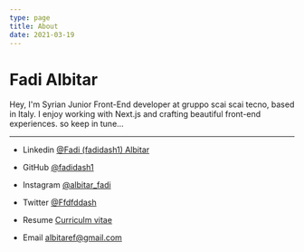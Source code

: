 ```yaml
---
type: page
title: About
date: 2021-03-19
---
```


# Fadi Albitar

Hey, I'm Syrian Junior Front-End developer at gruppo scai scai  tecno, based in Italy. I enjoy working with Next.js and crafting beautiful front-end experiences.
so keep in tune...



---

- Linkedin [@Fadi (fadidash1) Albitar](https://www.linkedin.com/in/fadi-albitar-2b6b49228/)


- GitHub [@fadidash1](https://github.com/fadidash1)


- Instagram [@albitar_fadi](https://www.instagram.com/albitar_fadi/)


- Twitter [@Ffdfddash](https://twitter.com/Ffdfddash)


- Resume [Curriculm vitae](https://www.canva.com/design/DAFWvpbGxAo/view)


- Email albitaref@gmail.com
